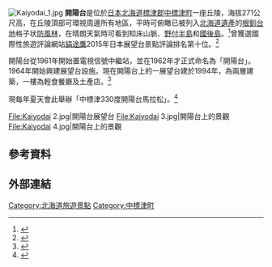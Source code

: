{{coord|43|36|50.0|N|144|52|12.3|E|type:landmark_region:JP|display=title}}
[[File:Kaiyodai_1.jpg|thumb]]
'''開陽台'''是位於[[日本|日本]][[北海道|北海道]][[標津郡|標津郡]][[中標津町|中標津町]]一座丘陵，海拔271公尺高，在丘陵頂部可環視周邊所有地區，平時可俯瞰已被列入[[北海道遺產|北海道遺產]]的[[根釧台地|根釧台地]]格子状[[防風林|防風林]]，在晴朗天氣時可看到知床山脈、[[野付半島|野付半島]]和[[國後島|國後島]]。<ref>{{Cite web| url=http://kandonotoki.jp/detail.aspx?ID=00023| title=330度の景色が広がる開陽台展望台| publisher=北海道感動的瞬間100選實行委員會| accessdate=2016-02-01| language=ja| deadurl=yes| archiveurl=https://web.archive.org/web/20140626001147/http://kandonotoki.jp/detail.aspx?ID=00023| archivedate=2014-06-26}}</ref>曾獲選國際性旅遊評論網站[[貓途鷹|貓途鷹]]2015年日本展望台景點評論排名第十位。<ref>{{Cite web| url=https://www.nakashibetsu.jp/kankou/kankou_jouhou/kaiyoudai/| title=開陽台| publisher=中標津町| accessdate=2016-02-01| language=ja| archive-date=2021-05-02| archive-url=https://web.archive.org/web/20210502174758/https://www.nakashibetsu.jp/kankou/kankou_jouhou/kaiyoudai/| dead-url=no}}</ref>

開陽台從1961年開始置電視信號中繼站，並在1962年才正式命名為「開陽台」。1964年開始興建展望台設施。現在開陽台上的一展望台建於1994年，為兩層建築，一樓為輕食餐廳及土產店。<ref>{{Cite web| url=http://www.yac-net.co.jp/yac-net/kankou/kaiyoudai.html| title=中標津町【開陽台】かいようだい| work=道東情報站| accessdate=2016-02-01| language=ja| archive-date=2021-04-16| archive-url=https://web.archive.org/web/20210416095704/http://www.yac-net.co.jp/yac-net/kankou/kaiyoudai.html| dead-url=no}}</ref>

現每年夏天會此舉辦「中標津330度開陽台馬拉松」。<ref>{{Cite web| url=http://www.zncs.or.jp/330.html| title=中標津330度開陽台馬拉松| work=中標津330度開陽台馬拉松| accessdate=2016-02-01| language=ja| archive-date=2021-04-16| archive-url=https://web.archive.org/web/20210416095722/http://www.zncs.or.jp/330.html| dead-url=no}}</ref>

<gallery widths=200px heights=150px>
File:Kaiyodai 2.jpg|開陽台展望台
File:Kaiyodai 3.jpg|開陽台上的景觀
File:Kaiyodai 4.jpg|開陽台上的景觀
</gallery>

{{wide image|Kaiyoudai S.JPG|1000px|東向西}}
{{wide image|KaiyoudaiN.JPG|1000px|西向東}}

== 參考資料 ==
{{reflist}}

==外部連結==
{{commonscat|Kaiyodai}}

{{DEFAULTSORT:Kaiyodai}}
[[Category:北海道旅遊景點|Category:北海道旅遊景點]]
[[Category:中標津町|Category:中標津町]]